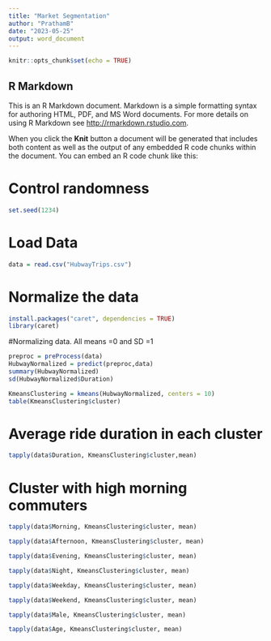 ```yaml
---
title: "Market Segmentation"
author: "PrathamB"
date: "2023-05-25"
output: word_document
---
```


```r
knitr::opts_chunk$set(echo = TRUE)
```

## R Markdown

This is an R Markdown document. Markdown is a simple formatting syntax for authoring HTML, PDF, and MS Word documents. For more details on using R Markdown see <http://rmarkdown.rstudio.com>.

When you click the **Knit** button a document will be generated that includes both content as well as the output of any embedded R code chunks within the document. You can embed an R code chunk like this:

# Control randomness
```r
set.seed(1234)
```

# Load Data
```r
data = read.csv("HubwayTrips.csv")
```

# Normalize the data 
```r
install.packages("caret", dependencies = TRUE)
library(caret)
```

#Normalizing data. All means =0 and SD =1
```r
preproc = preProcess(data)
HubwayNormalized = predict(preproc,data)
summary(HubwayNormalized)
sd(HubwayNormalized$Duration)
```
```r
KmeansClustering = kmeans(HubwayNormalized, centers = 10)
table(KmeansClustering$cluster)

```
# Average ride duration in each cluster
```r
tapply(data$Duration, KmeansClustering$cluster,mean)
```

# Cluster with high morning commuters
```r
tapply(data$Morning, KmeansClustering$cluster, mean)
```
```r
tapply(data$Afternoon, KmeansClustering$cluster, mean)
```
```r
tapply(data$Evening, KmeansClustering$cluster, mean)
```
```r
tapply(data$Night, KmeansClustering$cluster, mean)
```
```r
tapply(data$Weekday, KmeansClustering$cluster, mean)
```

```r
tapply(data$Weekend, KmeansClustering$cluster, mean)
```

```r
tapply(data$Male, KmeansClustering$cluster, mean)
```

```r
tapply(data$Age, KmeansClustering$cluster, mean)
```

